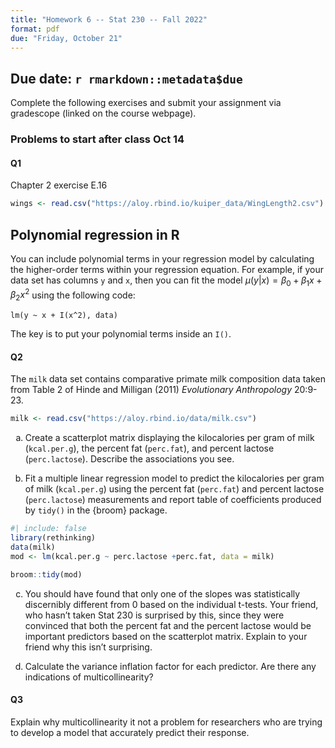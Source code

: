 ```yaml
---
title: "Homework 6 -- Stat 230 -- Fall 2022"
format: pdf
due: "Friday, October 21"
---
```


## Due date: `r rmarkdown::metadata$due`

Complete the following exercises and submit your assignment via gradescope 
(linked on the course webpage). 


### Problems to start after class Oct 14 

#### Q1

Chapter 2 exercise E.16 

```r
wings <- read.csv("https://aloy.rbind.io/kuiper_data/WingLength2.csv")
```

:::{.callout-note}
# Polynomial regression in R

You can include polynomial terms in your regression model by calculating the higher-order terms within your regression equation. For example, if your data set has columns `y` and `x`, then you can fit the model $\mu(y|x) = \beta_0 + \beta_1x + \beta_2 x^2$ using the following code:

```
lm(y ~ x + I(x^2), data)
```

The key is to put your polynomial terms inside an `I()`.

:::

#### Q2

The `milk` data set contains comparative primate milk composition data taken from 
Table 2 of Hinde and Milligan (2011) *Evolutionary Anthropology* 20:9-23.

```r
milk <- read.csv("https://aloy.rbind.io/data/milk.csv")
```


(a) Create a scatterplot matrix displaying the kilocalories per gram of milk (`kcal.per.g`), the percent fat (`perc.fat`), and percent lactose (`perc.lactose`). Describe the associations you see.

(b) Fit a multiple linear regression model to predict the kilocalories per gram of milk (`kcal.per.g`) using the percent fat (`perc.fat`) and percent lactose (`perc.lactose`) measurements and report table of coefficients produced by `tidy()` in the {broom} package.

```r
#| include: false
library(rethinking)
data(milk)
mod <- lm(kcal.per.g ~ perc.lactose +perc.fat, data = milk)

broom::tidy(mod)
```


(c) You should have found that only one of the slopes was statistically discernibly different from 0 based on the individual t-tests. Your friend, who hasn't taken Stat 230 is surprised by this, since they were convinced that both the percent fat and the percent lactose would be important predictors based on the scatterplot matrix. Explain to your friend why this isn't surprising.


(d) Calculate the variance inflation factor for each predictor. Are there any indications of multicollinearity?


#### Q3

Explain why multicollinearity it not a problem for researchers who are trying to develop a model that accurately predict their response.
